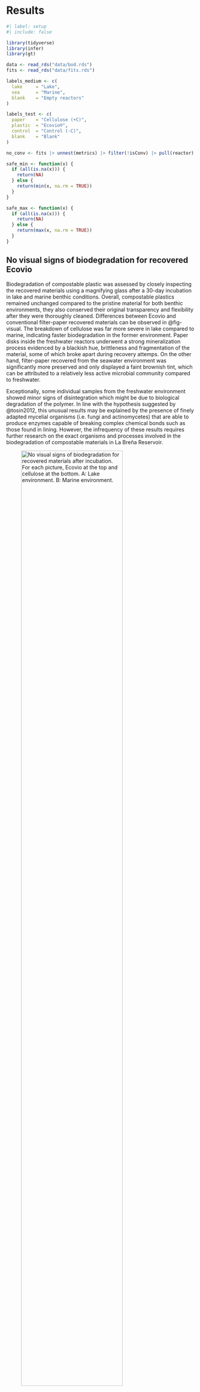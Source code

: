 # Results {#sec-results}

```r
#| label: setup
#| include: false

library(tidyverse)
library(infer)
library(gt)

data <- read_rds("data/bod.rds")
fits <- read_rds("data/fits.rds")

labels_medium <- c(
  lake     = "Lake",
  sea      = "Marine",
  blank    = "Empty reactors"
)

labels_test <- c(
  paper    = "Cellulose (+C)",
  plastic  = "Ecovio®",
  control  = "Control (-C)",
  blank    = "Blank"
)

no_conv <- fits |> unnest(metrics) |> filter(!isConv) |> pull(reactor)

safe_min <- function(x) {
  if (all(is.na(x))) {
    return(NA)
  } else {
    return(min(x, na.rm = TRUE))
  }
}

safe_max <- function(x) {
  if (all(is.na(x))) {
    return(NA)
  } else {
    return(max(x, na.rm = TRUE))
  }
}
```

## No visual signs of biodegradation for recovered Ecovio\textregistered

Biodegradation of compostable plastic was assessed by closely inspecting the recovered materials using a magnifying glass after a 30-day incubation in lake and marine benthic conditions. Overall, compostable plastics remained unchanged compared to the pristine material for both benthic environments, they also conserved their original transparency and flexibility after they were thoroughly cleaned. Differences between Ecovio\textregistered\ and conventional filter-paper recovered materials can be observed in @fig-visual. The breakdown of cellulose was far more severe in lake compared to marine, indicating faster biodegradation in the former environment. Paper disks inside the freshwater reactors underwent a strong mineralization process evidenced by a blackish hue, brittleness and fragmentation of the material, some of which broke apart during recovery attemps. On the other hand, filter-paper recovered from the seawater environment was significantly more preserved and only displayed a faint brownish tint, which can be attributed to a relatively less active microbial community compared to freshwater.

Exceptionally, some individual samples from the freshwater environment showed minor signs of disintegration which might be due to biological degradation of the polymer. In line with the hypothesis suggested by @tosin2012, this unusual results may be explained by the presence of finely adapted mycelial organisms (i.e. fungi and actinomycetes) that are able to produce enzymes capable of breaking complex chemical bonds such as those found in lining. However, the infrequency of these results requires further research on the exact organisms and processes involved in the biodegradation of compostable materials in La Breña Reservoir.

![No visual signs of biodegradation for recovered materials after incubation. For each picture, Ecovio\textregistered\ at the top and cellulose at the bottom. A: Lake environment. B: Marine environment.](images/results-visual.jpg){#fig-visual width="80%"}

## Ecovio\textregistered\ BOD test revealed a negative response for every environment

BOD is generally used as a proxy for biodegradation of organic materials and allows fast testing of novel polymers (@beiras2023). Based on the principles described in @sec-methods-proxy, a quantitative evaluation of polymer mineralization was conducted. Generally, plastic tests remained close to the baseline established by negative control tests, while positive control tests ---those incubated with cellulose--- performed a fast BOD increase since the start of the incubation. In @tbl-bod the minimum, median, and maximum BOD after 30 days (BOD~30~) is represented. Marine tests varied over a narrower range compared to freshwater, which showed higher result heterogeneity, indicating a relatively more diverse microbial community in this environment. No significant difference was detected between plastic and control tests for lake (t-test, p-value = 0.72) and marine (t-test, p-value = 0.56) environments. A positive respirometrical response for positive control tests became evident after 10 days for the lake environment and 20 days for the marine environment, as illustrated in @fig-bod. Almost identical results where obtained by @tosin2012 for another EN 13432 certified compostable plastic. Whereas negative control and plastic tests stayed virtually the same throughout the whole testing period, indicating minimal biodegradation. This data correlates well with the visual appearance of the recovered materials, where almost no sign of plastic biodegradation was observed for both environments.

```r
#| label: tbl-bod
#| tbl-cap: BOD~30~ for freshwater and seawater environments by test material.

data |> filter(time == 30) |> 
  group_by(medium, test) |> 
  summarize(min = min(bod), median = median(bod), max = max(bod),
            .groups = "drop") |> 
  mutate(across(where(is.numeric), \(x) round(x, 2))) |> 
  mutate(
    medium = fct_recode(medium, "Lake" = "lake", "Marine" = "sea"),
    test = fct_recode(test,
                           "Cellulose (+C)" = "paper",
                           "Ecovio®" = "plastic",
                           "Control (-C)" = "control")
  ) |>
  gt() |>
  cols_label(
    medium = "Env.", test = "Test",
    min = "Min. (mg/L)", median = "Median (mg/L)", max = "Max. (mg/L)"
  ) |> 
  cols_align("left", test)
```

```r
#| label: fig-bod
#| fig-cap: Summary BOD curves for each environment. Points as media values and shadowed area represent minimum-maxium range.

data |> filter(time %% 5 == 0) |>
  ggplot(aes(x = time, y = bod, color = test)) +
  geom_point(aes(shape = test), stat = "summary", fun = median) +
  geom_ribbon(aes(fill = test), show.legend = F, alpha = .3, linetype = 0,
              stat = "summary", fun.min = min, fun.max = max) +
  geom_line(aes(linetype = test), stat = "summary", fun = median) +
  facet_wrap(~ medium, scales = "free_y",
             labeller = as_labeller(labels_medium)) +
  scale_color_discrete(name = NULL, labels = labels_test) +
  scale_linetype_manual(name = NULL, labels = labels_test,
                        values = c("dotted", "solid", "dashed")) +
  scale_shape_manual(name = NULL, labels = labels_test, values = c(0, 16, 1)) +
  labs(x = "Time (days)", y = "BOD (mg/L)") +
  theme_minimal() +
  theme(legend.position = "inside", legend.position.inside = c(.15, .8))
```

```r
#| label: t-tests
#| include: false

t.test(bod ~ test, data |> 
  filter(time == 30, medium == "lake", test %in% c("plastic", "control")))

t.test(bod ~ test, data |> 
  filter(time == 30, medium == "sea", test %in% c("plastic", "control")))
```

## Nonlinear models of higher complexity fit observed data more accurately

Ultimate biochemical oxygen demand (BOD) is typically estimated by fitting observed BOD data to a nonlinear model, which provides robust evidence for the biodegradability of polymers [@beiras2023]. Traditionally, a SEM based on a first-order decay equation has been employed to characterize BOD kinetics; however, this approach has been criticized for its limited accuracy in representing the complexity of real biodegradation processes [@hewitt1975]. The study aims to provide further evidence on the improved accuracy of double exponential model in fitting BOD curves [@mason2006]. @fig-fits illustrates the comparative performance of SEM and DEM in fitting biodegradation curves. The double exponential model demonstrates a closer resemblance to the empirical data compared to the single exponential model, as seen by the close fit of the curve to the observed data from a plastic-incubated sea reactor. This improved fit is quantitatively supported by a lower Akaike Information Criterion (AIC) value [@bozdogan1987], which is about 33% lower than that of the single exponential model, indicating higher model accuracy and a better representation of the underlying biodegradation processes.

Furthermore, the analysis highlights the complex nature of biodegradation kinetics, where a double exponential model effectively decomposes the BOD response into two distinct components: a labile fraction that degrades rapidly and a refractory fraction that degrades more slowly [@mason2006]. This approach captures the heterogeneity of environmental sample already containing organic matter. The model fitting results, summarized in Table 3.2, reveal that the ultimate BOD values vary between different materials and environments, with sea environments exhibiting lower BOD levels compared to lakes, reflecting differences in biodegradation potential. However, the modeling process encountered limitations, particularly in reactors incubated with cellulose. In these cases, parameter estimation failed, which is likely attributable to excessive organic matter loading which hampered model convergence. Overall, the results underscore the importance of employing advanced nonlinear models, such as the double exponential, to more accurately characterize biodegradation kinetics, particularly when dealing with heterogeneous organic substrates and complex biological interactions.

```r
#| label: aic
#| include: false

fits |> unnest(metrics) |> 
  filter(model != "linear", isConv) |> 
  group_by(model) |> 
  summarize(mean = mean(AIC), sd = sd(AIC), n = n()) |> 
  mutate(conv_rate = n/24)
```

```r
#| label: tbl-bodl
#| tbl-cap: Ultimate BOD summary derived from DEM parameters. Note the number of successfully converging models (Conv.)

fits |> unnest(params) |> filter(model == "DEM") |> 
  select(reactor, medium, test, term, estimate) |>
  pivot_wider(names_from = term, values_from = estimate) |> 
  mutate(l = if_else(reactor %in% no_conv, NA, l1 + l2)) |> 
  group_by(medium, test) |> 
  summarize(
    min = safe_min(l), median = median(l, na.rm = T), max = safe_max(l),
    n = sum(!reactor %in% no_conv),
    .groups = "drop"
  ) |> 
  mutate(across(where(is.numeric), \(x) round(x, 2))) |> 
  mutate(
    medium = fct_recode(medium, "Lake" = "lake", "Marine" = "sea"),
    test = fct_recode(test,
                           "Cellulose (+C)" = "paper",
                           "Ecovio®" = "plastic",
                           "Control (-C)" = "control")
  ) |>
  gt() |>
  cols_label(
    medium = "Env.", test = "Test",
    min = "Min. (mg/L)", median = "Median (mg/L)", max = "Max. (mg/L)",
    n = "Conv. (n)"
  ) |> 
  cols_align("left", test) |> 
  sub_missing()
```

```r
#| label: fig-fits
#| fig-cap: SEM and DEM biodegradation curves over the observed BOD data from a plastic-incubated sea reactor.

fits_s05 <- fits |> filter(reactor == "S05")

params <- fits_s05 |> unnest(params) |>
  select(reactor, term, estimate) |>
  pivot_wider(names_from = term, values_from = estimate) |> 
  mutate(
    across(starts_with("l"), \(l) round(l, 0)),
    across(starts_with("k"), \(k) round(k, 2))
  )

fits_s05 |> unnest(data) |> 
  ggplot(aes(x = time, y = bod)) +
  geom_point(alpha = .1) +
  geom_line(
    data = fits_s05 |> unnest(preds),
    aes(y = .fitted, color = model, linetype = model),
    linewidth = 1
  ) +
  scale_color_discrete(
    labels = c(
      "SEM" = bquote(BOD[t]==.(params$l)*(1-e^{.(params$k)*t})),
      "DEM" = bquote(BOD[t]==.(params$l1)*(1-e^{.(params$k1)*t})+
                                    .(params$l2)*(1-e^{.(params$k2)*t}))
    )
  ) +
  scale_linetype_manual(
    values = c("SEM" = "dashed", "DEM" = "solid"),
    labels = c(
      "SEM" = bquote(BOD[t]==.(params$l)*(1-e^{.(params$k)*t})),
      "DEM" = bquote(BOD[t]==.(params$l1)*(1-e^{.(params$k1)*t})+
                                    .(params$l2)*(1-e^{.(params$k2)*t}))
    )
  ) +
  labs(x = "Time (days)", y = "BOD (mg/L)") +
  theme_minimal() +
  theme(legend.position = "inside", legend.position.inside = c(.7, .2),
        legend.title = element_blank())
```

